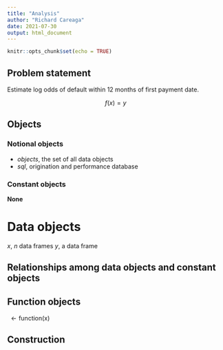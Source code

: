 ```yaml
---
title: "Analysis"
author: "Richard Careaga"
date: 2021-07-30
output: html_document
---
```


```r
knitr::opts_chunk$set(echo = TRUE)
```


## Problem statement

Estimate log odds of default within 12 months of first payment date.

$$f(x) = y$$

## Objects

### Notional objects

* $objects,$ the set of all data objects
* $sql,$ origination and performance database

### Constant objects

**None**

# Data objects

$x$, $n$ data frames
$y,$ a data frame

## Relationships among data objects and constant objects


## Function objects

$\mathrm{\ \gets function(x)}$

## Construction
